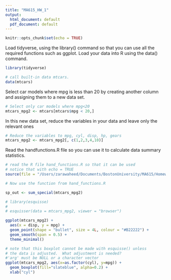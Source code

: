 ```yaml
---
title: "MA615_HW_1"
output:
  html_document: default
  pdf_document: default
---
```


```r
knitr::opts_chunk$set(echo = TRUE)
```

Load tidyverse, using the library() command so that you can use all the required functions such as ggplot. Load your data into R using the data() command.

```r
library(tidyverse)

# call built-in data mtcars.
data(mtcars)
```

Select car models where mpg is less than 20 by creating another column and assigning them to a new data set.

```r

# Select only car models where mpg<20
mtcars_mpg2 <- mtcars[mtcars$mpg < 20,]
```

In this new data set, reduce the variables in your data and leave only the relevant ones 

```r
# Reduce the variables to mpg, cyl, disp, hp, gears
mtcars_mpg2 <- mtcars_mpg2[, c(1,2,3,4,10)]
```

Read the handfunctions.R file so you can use it to calculate data summary statistics.

```r
# read the R file hand_functions.R so that it can be used
# notice that with echo = TRUE 
source(file = "/Users/zarawaheed/Documents/BostonUniversity/MA615/Homework/Assignment_1/hand_functions.R", echo = TRUE)

# Now use the function from hand_functions.R

sp_out <- sum_special(mtcars_mpg2)
```

```r
# library(esquisse)
# 
# esquisser(data = mtcars_mpg2, viewer = "browser")

ggplot(mtcars_mpg2) +
  aes(x = disp, y = mpg) +
  geom_point(shape = "bullet", size = 4L, colour = "#B22222") +
  geom_smooth(span = 0.5) +
  theme_minimal()

```

```r
# note that this boxplot cannot be made with esquisse() unless
# the data is adjusted.  What adjustment is needed?
#'arg' must be NULL or a character vector
ggplot(mtcars_mpg2, aes(x=as.factor(cyl), y=mpg)) + 
  geom_boxplot(fill="slateblue", alpha=0.2) + 
  xlab("cyl")
```

